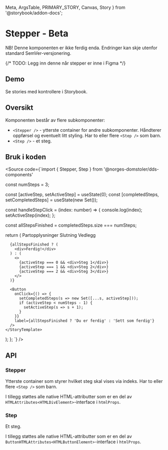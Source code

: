   Meta,
  ArgsTable,
  PRIMARY_STORY,
  Canvas,
  Story
} from '@storybook/addon-docs';

<Meta title="Design system/Stepper BETA/API" component={Stepper} />

# Stepper - Beta

NB! Denne komponenten er ikke ferdig enda. Endringer kan skje utenfor standard SemVer-versjonering.

{/*
TODO: Legg inn denne når stepper er inne i Figma
<ComponentLinkRow
  docsHref="https://design.domstol.no/987b33f71/p/206fdc-skiptocontent/b/11d1c4"
  figmaHref="https://www.figma.com/file/ewqSDmkgqDQ5PyOsRp4V5b/?node-id=7003%3A143267"
  githubHref="https://github.com/domstolene/designsystem/tree/master/components/src/components/Stepper"
/> */}

## Demo

<Canvas>
  <Story id="design-system-stepper-beta--overview" />
</Canvas>

Se stories med kontrollere i <Typography externalLink typographyType='a' href='https://domstolene.github.io/designsystem/?path=/story/design-system-stepper-beta'>Storybook</Typography>.

## Oversikt

Komponenten består av flere subkomponenter:

- `<Stepper />` - ytterste container for andre subkomponenter. Håndterer oppførsel og eventuelt litt styling. Har to eller flere `<Step />` som barn.
- `<Step />` - et steg.

## Bruk i koden

<Source
  code={`import { Stepper, Step } from '@norges-domstoler/dds-components'

  const numSteps = 3;

  const [activeStep, setActiveStep] = useState(0);
  const [completedSteps, setCompletedSteps] = useState(new Set());

  const handleStepClick = (index: number) => {
    console.log(index);
    setActiveStep(index);
  };

  const allStepsFinished = completedSteps.size === numSteps;

  return (
    <StoryTemplate title="Stepper - overview" display="block">
      <Stepper activeStep={activeStep}>
        <Step completed={completedSteps.has(0)} onClick={handleStepClick}>
          Partopplysninger
        </Step>
        <Step completed={completedSteps.has(1)} onClick={handleStepClick}>
          Slutning
        </Step>
        <Step completed={completedSteps.has(2)} onClick={handleStepClick}>
          Vedlegg
        </Step>
      </Stepper>

      {allStepsFinished ? (
        <div>Ferdig!</div>
      ) : (
        <>
          {activeStep === 0 && <div>Steg 1</div>}
          {activeStep === 1 && <div>Steg 2</div>}
          {activeStep === 2 && <div>Steg 3</div>}
        </>
      )}

      <Button
        onClick={() => {
          setCompletedSteps(s => new Set([...s, activeStep]));
          if (activeStep < numSteps - 1) {
            setActiveStep(s => s + 1);
          }
        }}
        label={allStepsFinished ? 'Du er ferdig' : 'Sett som ferdig'}
      />
    </StoryTemplate>
  );
};
`}
/>

## API

### Stepper

Ytterste container som styrer hvilket steg skal vises via indeks. Har to eller flere `<Step />` som barn.

<ArgsTable story={PRIMARY_STORY} />

I tillegg støttes alle native HTML-attributter som er en del av `HTMLAttributes<HTMLDivElement>`-interface i `htmlProps`.

### Step

Et steg.

<ArgsTable of={Step} />

I tillegg støttes alle native HTML-attributter som er en del av `ButtonHTMLAttributes<HTMLButtonElement>`-interface i `htmlProps`.

